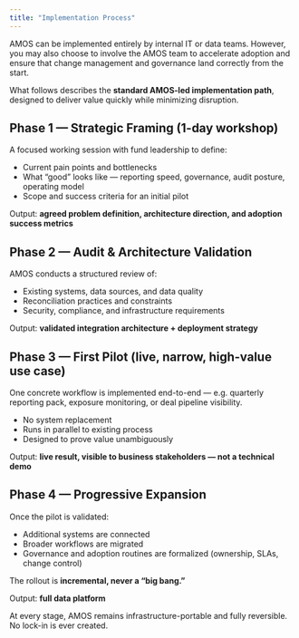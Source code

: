 ```yaml
---
title: "Implementation Process"
---
```


AMOS can be implemented entirely by internal IT or data teams. However, you may also choose to involve the AMOS team to accelerate adoption and ensure that change management and governance land correctly from the start.

What follows describes the **standard AMOS-led implementation path**, designed to deliver value quickly while minimizing disruption.


## Phase 1 — Strategic Framing (1-day workshop)

A focused working session with fund leadership to define:
- Current pain points and bottlenecks
- What “good” looks like — reporting speed, governance, audit posture, operating model
- Scope and success criteria for an initial pilot

<Check>Output: **agreed problem definition, architecture direction, and adoption success metrics**</Check>



## Phase 2 — Audit & Architecture Validation

AMOS conducts a structured review of:
- Existing systems, data sources, and data quality
- Reconciliation practices and constraints
- Security, compliance, and infrastructure requirements

<Check>Output: **validated integration architecture + deployment strategy**</Check>



## Phase 3 — First Pilot (live, narrow, high-value use case)

One concrete workflow is implemented end-to-end — e.g. quarterly reporting pack, exposure monitoring, or deal pipeline visibility.

- No system replacement
- Runs in parallel to existing process
- Designed to prove value unambiguously

<Check>Output: **live result, visible to business stakeholders — not a technical demo**</Check>



## Phase 4 — Progressive Expansion

Once the pilot is validated:
- Additional systems are connected
- Broader workflows are migrated
- Governance and adoption routines are formalized (ownership, SLAs, change control)

The rollout is **incremental, never a “big bang.”**

<Check>Output: **full data platform**</Check>



At every stage, AMOS remains infrastructure-portable and fully reversible. No lock-in is ever created.
